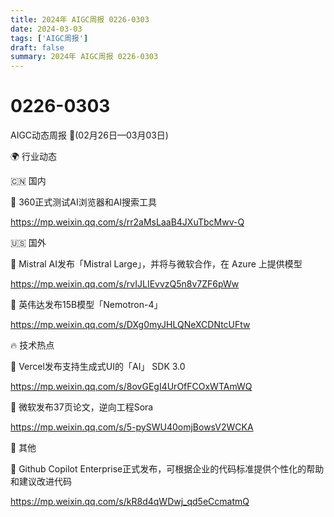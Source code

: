 ```yaml
---
title: 2024年 AIGC周报 0226-0303
date: 2024-03-03
tags: ['AIGC周报']
draft: false
summary: 2024年 AIGC周报 0226-0303
---
```

# 0226-0303



AIGC动态周报 🚀(02月26日—03月03日)

🌍 行业动态

🇨🇳 国内

📰 360正式测试AI浏览器和AI搜索工具

https://mp.weixin.qq.com/s/rr2aMsLaaB4JXuTbcMwv-Q

🇺🇸 国外

📰 Mistral AI发布「Mistral Large」，并将与微软合作，在 Azure 上提供模型

https://mp.weixin.qq.com/s/rvIJLIEvvzQ5n8v7ZF6pWw

📰 英伟达发布15B模型「Nemotron-4」

https://mp.weixin.qq.com/s/DXg0myJHLQNeXCDNtcUFtw

🔥 技术热点

📝 Vercel发布支持生成式UI的「AI」 SDK 3.0

https://mp.weixin.qq.com/s/8ovGEgI4UrOfFCOxWTAmWQ

📝 微软发布37页论文，逆向工程Sora

https://mp.weixin.qq.com/s/5-pySWU40omjBowsV2WCKA

🎉 其他

🚀 Github Copilot Enterprise正式发布，可根据企业的代码标准提供个性化的帮助和建议改进代码

https://mp.weixin.qq.com/s/kR8d4qWDwj_qd5eCcmatmQ
